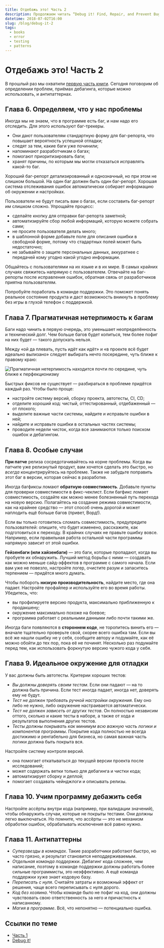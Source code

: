 ```yaml
---
title: Отдебажь это! Часть 2
description: Продолжаем читать “Debug it! Find, Repair, and Prevent Bugs in Your Code”.
datetime: 2018-07-02T16:00
slug: /blog/debug-it-2
tags:
  - books
  - error
  - testing
  - patterns
---
```


# Отдебажь это! Часть 2

В прошлый раз мы охватили [первую часть книги](/blog/debug-it/). Сегодня поговорим об определении проблем, приёмах дебагинга, которые можно использовать, и антипаттернах.

## Глава 6. Определяем, что у нас проблемы

Иногда мы не знаем, что в программе есть баг, и нам надо его отследить. Для этого используют баг-трекеры.

- Они дают пользователям стандартную форму для баг-репорта, что повышает вероятность успешной отладки;
- следят за тем, какие баги уже починили;
- напоминают разработчикам о багах;
- помогают приоритизировать баги;
- хранят причины, по которым мы могли отказаться исправлять какой-то баг.

Хороший баг-репорт детализированный и однозначный, но при этом не слишком большой. На один баг должен быть один баг-репорт. Хорошая система отслеживания ошибок автоматически собирает информацию об окружении и настройках.

Пользователи не будут писать вам о багах, если составить баг-репорт им слишком сложно. Упрощайте процесс:

- сделайте кнопку для отправки баг-репорта заметной;
- автоматизируйте сбор любой информаций, которую можете собрать сами;
- не просите пользователя делать много;
- в шаблонной форме добавьте поле для описания ошибки в свободной форме, потому что стадартных полей может быть недостаточно;
- не забывайте о защите персональных данных, аккуратнее с передачей кому угодно какой угодно информации.

Общайтесь с пользователями на их языке и в их мире. В самых крайних случаях свяжитесь напрямую с пользователем. Отвечайте на баг-репорты после исправления ошибок, обратная связь от разработчиков приятна пользователям.

Попробуйте поработать в команде поддержки. Это поможет понять реальное состояние продукта и даст возможность вникнуть в проблему без игры в глухой телефон с поддержкой.

## Глава 7. Прагматичная нетерпимость к багам

Баги надо чинить в первую очередь, это уменьшает неопределённость и технический долг. Чем больше багов будет копиться, тем более пофиг на них будет — такого допускать нельзя.

Между «ой да плевать, пусть идёт как идёт» и «в проекте всё будет идеально вылизано» следует выбирать нечто посередине, чуть ближе к правому краю:

![Прагматичная нетерпимость находится почти по середине, чуть ближе к перфекционизму](/images/content/debug-it-2/zero-tolerance.jpg)

Быстрых фиксов не существует — разбираться в проблеме придётся каждый раз. Чтобы было проще:

- настройте систему версий, сборку проекта, автотесты, CI, CD;
- отделите хороший код: чистый, оттестированный, отдебаженный — от плохого;
- выделите важные части системы, найдите и исправьте ошибки в ней;
- найдите и исправьте ошибки в остальных частях системы;
- проводите недели чисток, когда все занимаются только поиском ошибок и дебагингом.

## Глава 8. Особые случаи

**При патче** релиза сосредотачивайтесь на корне проблемы. Когда вы патчите уже релизнутый продукт, вам хочется сделать это быстро, но _всегда_ концентрируйтесь на проблеме. Также не забудьте поправить этот баг в версии, которая сейчас в разработке.

Иногда багфиксы ломают **обратную совместимость**. Добавьте пункты для проверки совместимости в фикс-чеклист. Если багфикс ломает совместимость, создайте как можно менее болезненный путь перехода на новую версию. Полагайтесь на создание режима совместимости, как на крайнее средство — этот способ очень дорогой и может наплодить ещё больше багов (привет, Ворд!).

Если вы только готовитесь сломать совместимость, предупредите пользователей: опишите, что будет изменено, расскажите, как подготовиться к переходу. В крайних случаях не правьте ошибку вовсе. Например, если правильная работа остальной части программы напрямую зависит от этой ошибки.

**Гейзенбаги (или хайзенбаги)** — это баги, которые пропадают, когда вы пробуете их обнаружить. Лучший метод борьбы с ними — создавать как можно меньше сайд-эффектов в программе с самого начала. Если вам уже не повезло, настройте логер, очистите разум и запаситесь терпением — придётся много думать.

Чтобы побороть **низкую производительность**, найдите место, где она падает. Настройте профайлер и используйте его во время работы. Убедитесь, что:

- вы профилируете версию продукта, максимально приближенную к продакшену;
- окружение максимально похоже на боевое;
- программа работает с реальными данными либо почти такими же.

Иногда баги появляются в **стороннем коде**, не торопитесь винить его — вначале тщательно проверьте свой, скорее всего ошибка там. Если вы всё же нашли ошибку не у себя, сообщите автору и подумайте, как её можно обойти до тех пор, пока её не починят. Несколько раз подумайте перед тем, как использовать форкнутую версию чужого кода у себя.

## Глава 9. Идеальное окружение для отладки

У вас должны быть автотесты. Критерии хороших тестов:

- _Вы должны доверять своим тестам_. Если они падают — на то должна быть причина. Если тест иногда падает, иногда нет, доверять ему не будут.
- _Тест не должен требовать ручной настройки окружения_. Ему оно либо не нужно, либо окружение настраивается автоматически.
- _Тест не должен зависеть от других тестов_. Он полностью независим оттого, сколько и какие тесты в наборе, а также от хода и результатов выполнения других тестов.
- _Тесты должны покрывать как минимум всю важную часть логики и компонентов программы_. Покрытие кода полностью не всегда достижимо и рентабельно для бизнеса, но самая важная часть логики должна быть покрыта вся.

Настройте систему контроля версий.

- она помогает откатываться до текущей версии проекта после исследований;
- может содержать ветки только для дебагинга и чистки кода;
- автоматизирует сборку и деплой;
- помогает создавать чейнджлоги и описывать релизы.

## Глава 10. Учим программу дебажить себя

Настройте ассёрты внутри кода (например, при валидации значений), чтобы обнаружить случаи, которые не покрыты тестами. Они должны легко выключаться. Но помните, что ассёрты — это не механизм обработки ошибок, обрабатывать исключения всё равно нужно.

## Глава 11. Антипаттерны

- _Суперзвезды в командах_. Такие разработчики работают быстро, но часто грязно, и результат становится неподдерживаемым.
- _Отдельная команда поддержки_. Дебагинг кода сложнее, чем написание, поэтому в команде поддержки должны работать более сильные программисты, это неэффективно. А ещё команда поддержки хуже знает кодовую базу.
- _Переписать с нуля_. Считайте затраты и возможный эффект от решения, чаще всего переписывать с нуля дорого.
- _Код без хозяина_. Чтобы команде было не пофиг на код, они должны чувствовать свою ответственность за него и причастность к написанному.
- _Магия в программе_. Всё, что непонятно — потенциально ошибка.

## Ссылки по теме

- [Часть 1](/blog/debug-it/)
- [Debug it!](https://www.amazon.com/Debug-Repair-Prevent-Pragmatic-Programmers/dp/193435628X)
